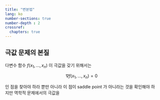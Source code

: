 ```yaml
---
title: "변분법"
lang: ko  
number-sections: true
number-depth : 2
crossref:
  chapters: true
---
```


## 극값 문제의 본질

다변수 함수 $f(x_1,\ldots,\,x_n)$ 이 극값을 갖기 위해서는 

$$
\nabla f(x_1,\ldots,\,x_n)=0
$$

인 점을 찾아야 하라 뿐만 아니라 이 점이 saddle point 가 아니라는 것을 확인해야 하지만 역학적 문제에서의 극값을